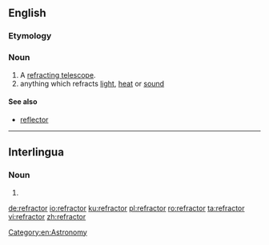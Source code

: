 ==English==
{{wikipedia}}

===Etymology===
{{suffix|refract|or}}

===Noun===
{{en-noun}}

# A [[refracting telescope]].
# anything which refracts [[light]], [[heat]] or [[sound]]

====See also====
* [[reflector]]

[[Category:en:Astronomy]]

----

==Interlingua==

===Noun===
{{ia-noun|es}}

# {{l|en|refractor}}

[[de:refractor]]
[[io:refractor]]
[[ku:refractor]]
[[pl:refractor]]
[[ro:refractor]]
[[ta:refractor]]
[[vi:refractor]]
[[zh:refractor]]